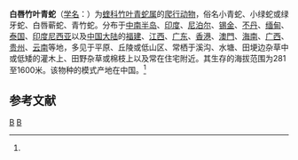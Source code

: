 {{expand language|1=en|page=Trimeresurus albolabris|time=2020-02-12T12:33:41+00:00}}
{{Speciesbox 
| taxon = Cryptelytrops albolabris
| image = Trimeresurus albolabris, White-lipped pit viper (female) - Kaeng Krachan National Park (27493423545).jpg
| binomial_authority = (Gray, 1842)<ref name='id4771'>{{cite web| url =http://www.bioinfo.cn/db05/BjdwSpecies.php?action=view&id=4771| title =白唇竹叶青蛇| work =《中国动物物种编目数据库》| publisher =中国科学院微生物研究所| author =中国科学院动物研究所| accessdate =2009-04-11| deadurl =yes| archiveurl =https://web.archive.org/web/20160305102225/http://www.bioinfo.cn/db05/BjdwSpecies.php?action=view&id=4771| archivedate =2016-03-05}}</ref>
}}

'''白唇竹叶青蛇'''（[[学名|学名]]：{{lang|la|''Cryptelytrops albolabris''}}）为[[蝰科|蝰科]][[竹叶青蛇属|竹叶青蛇属]]的[[爬行动物|爬行动物]]，俗名小青蛇、小绿蛇或绿牙蛇、白唇蕲蛇、青竹蛇。分布于[[中南半岛|中南半岛]]、[[印度|印度]]、[[尼泊尔|尼泊尔]]、[[锡金|锡金]]、[[不丹|不丹]]、[[缅甸|缅甸]]、[[泰国|泰国]]、[[印度尼西亚|印度尼西亚]]以及[[中国大陆|中国大陆]]的[[福建|福建]]、[[江西|江西]]、[[广东|广东]]、[[香港|香港]]、[[澳門|澳門]]、[[海南|海南]]、[[广西|广西]]、[[贵州|贵州]]、[[云南|云南]]等地，多见于平原、丘陵或低山区、常栖于溪沟、水塘、田埂边杂草中或低矮的灌木上、田野杂草或棉枝上以及常在住宅附近。其生存的海拔范围为281至1600米。该物种的模式产地在中国。<ref name='id4771'/>

== 参考文献 ==
{{reflist}}

{{Taxonbar|from=Q263271}}

[[Category:竹叶青蛇属|B]]
[[Category:_1842年描述的动物|B]]